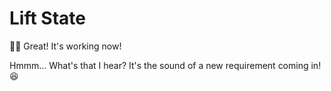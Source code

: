 # Lift State

<EpicVideo url="https://www.epicreact.dev/workshops/react-hooks/lift-state/solution" />

👨‍💼 Great! It's working now!

Hmmm... What's that I hear? It's the sound of a new requirement coming in! 😆
